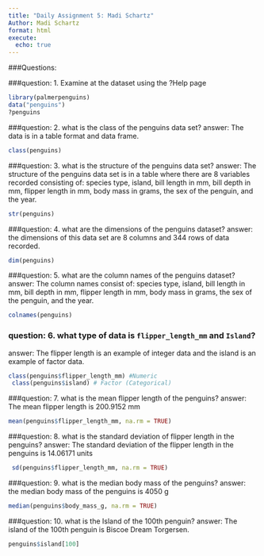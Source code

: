 ---
title: "Daily Assignment 5: Madi Schartz"
Author: Madi Schartz
format: html
execute: 
  echo: true
---
###Questions:

###question: 1. Examine at the dataset using the ?Help page

```{r}
library(palmerpenguins)
data("penguins")
?penguins

```

###question: 2. what is the class of the penguins data set?
answer: The data is in a table format and data frame.
```{r}
class(penguins)
```

###question:  3. what is the structure of the penguins data set?
answer: The structure of the penguins data set is in a table where there are 8 variables recorded consisting of: species type, island, bill length in mm, bill depth in mm, flipper length in mm, body mass in grams, the sex of the penguin, and the year.  

```{r}
str(penguins)
```

###question: 4. what are the dimensions of the penguins dataset?
answer: the dimensions of this data set are 8 columns and 344 rows of data recorded. 
```{r}
dim(penguins)
```

###question: 5. what are the column names of the penguins dataset?
answer: The column names consist of: species type, island, bill length in mm, bill depth in mm, flipper length in mm, body mass in grams, the sex of the penguin, and the year. 
```{r}
colnames(penguins)
```

### question: 6. what type of data is `flipper_length_mm` and `Island`?
answer: The flipper length is an example of integer data and the island is an example of factor data.
```{r}
class(penguins$flipper_length_mm) #Numeric
 class(penguins$island) # Factor (Categorical)
```

###question: 7. what is the mean flipper length of the penguins?
answer: The mean flipper length is 200.9152 mm
```{r}
mean(penguins$flipper_length_mm, na.rm = TRUE)

```

###question:  8. what is the standard deviation of flipper length in the penguins?
answer: The standard deviation of the flipper length in the penguins is 14.06171 units
```{r}
 sd(penguins$flipper_length_mm, na.rm = TRUE)
```

###question:  9. what is the median body mass of the penguins?
answer: the median body mass of the penguins is 4050 g
```{r}
median(penguins$body_mass_g, na.rm = TRUE)
```

###question:  10. what is the Island of the 100th penguin?
answer: The island of the 100th penguin is Biscoe Dream Torgersen.
```{r}
penguins$island[100]
```


